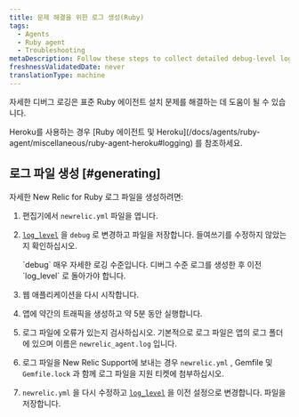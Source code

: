 ```yaml
---
title: 문제 해결을 위한 로그 생성(Ruby)
tags:
  - Agents
  - Ruby agent
  - Troubleshooting
metaDescription: Follow these steps to collect detailed debug-level logging from the New Relic Ruby agent.
freshnessValidatedDate: never
translationType: machine
---
```


자세한 디버그 로깅은 표준 Ruby 에이전트 설치 문제를 해결하는 데 도움이 될 수 있습니다.

<Callout variant="important">
  Heroku를 사용하는 경우 [Ruby 에이전트 및 Heroku](/docs/agents/ruby-agent/miscellaneous/ruby-agent-heroku#logging) 를 참조하세요.
</Callout>

## 로그 파일 생성 [#generating]

자세한 New Relic for Ruby 로그 파일을 생성하려면:

1. 편집기에서 `newrelic.yml` 파일을 엽니다.

2. [`log_level`](/docs/agents/ruby-agent/installation-configuration/ruby-agent-configuration#log_level) 을 `debug` 로 변경하고 파일을 저장합니다. 들여쓰기를 수정하지 않았는지 확인하십시오.

   <Callout variant="important">
     `debug` 매우 자세한 로깅 수준입니다. 디버그 수준 로그를 생성한 후 이전 `log_level` 로 돌아가야 합니다.
   </Callout>

3. 웹 애플리케이션을 다시 시작합니다.

4. 앱에 약간의 트래픽을 생성하고 약 5분 동안 실행합니다.

5. 로그 파일에 오류가 있는지 검사하십시오. 기본적으로 로그 파일은 앱의 로그 폴더에 있으며 이름은 `newrelic_agent.log` 입니다.

6. 로그 파일을 New Relic Support에 보내는 경우 `newrelic.yml` , Gemfile 및 `Gemfile.lock` 과 함께 로그 파일을 지원 티켓에 첨부하십시오.

7. `newrelic.yml` 을 다시 수정하고 [`log_level`](/docs/agents/ruby-agent/installation-configuration/ruby-agent-configuration#log_level) 을 이전 설정으로 변경합니다. 파일을 저장합니다.